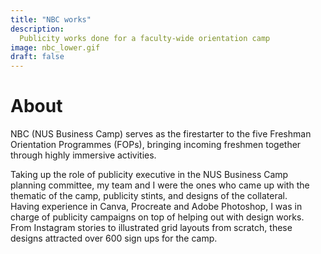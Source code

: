 ```yaml
--- 
title: "NBC works"
description: 
  Publicity works done for a faculty-wide orientation camp
image: nbc_lower.gif
draft: false
---
```


# About

NBC (NUS Business Camp) serves as the firestarter to the five Freshman Orientation Programmes (FOPs), bringing incoming freshmen together through highly immersive activities. 

Taking up the role of publicity executive in the NUS Business Camp planning committee, my team and I were the ones who came up with the thematic of the camp, publicity stints, and designs of the collateral.  
Having experience in Canva, Procreate and Adobe Photoshop, I was in charge of publicity campaigns on top of helping out with design works. From Instagram stories to illustrated grid layouts from scratch, these designs attracted over 600 sign ups for the camp. 
